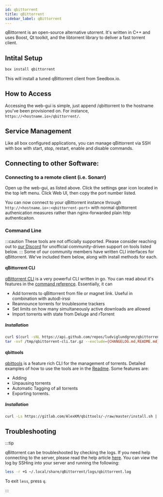 ```yaml
---
id: qbittorrent
title: qBittorrent
sidebar_label: qBittorrent
---
```


qBittorrent is an open-source alternative utorrent. It's written in C++ and uses Boost, Qt toolkit, and the libtorrent library to deliver a fast torrent client.

## Intital Setup

```bash
box install qbittorrent
```

This will install a tuned qBittorrent client from Seedbox.io.

## How to Access

Accessing the web-gui is simple, just append /qbittorrent to the hostname you've been provisioned on. For instance, `https://<hostname.io>/qbittorrent/`.

## Service Management

Like all box configured applications, you can manage qBittorrent via SSH with box with start, stop, restart, enable and disable commands.


<SystemdTabs service="qbittorrent" />

## Connecting to other Software:

### Connecting to a remote client (i.e. Sonarr)

Open up the web-gui, as listed above. Click the settings gear icon located in the top left menu. Click Web UI, then copy the port number listed.

You can now connect to your qBittorrent instance through `http://<hostname.io>:<qbittorrent-port>` with normal qbittorrent authenication measures rather than nginx-forwarded plain http authenticaiton.

### Command Line

:::caution
These tools are not officially supported. Please consider reaching out to [our Discord](https://discord.gg/wv67teS) for unofficial community-driven support on tools listed below.
:::
Some of our community members have written CLI interfaces for qBittorrent. We've included them below, along with install methods for each.

#### qBittorrent CLI

[qBittorrent CLI](https://github.com/ludviglundgren/qbittorrent-cli) is a very powerful CLI written in go. You can read about it's features in the [command reference](https://github.com/fedarovich/qbittorrent-cli/wiki/command-reference). Essentially, it can

- Add torrents to qBittorrent from file or magnet link. Useful in combination with autodl-irssi
- Reannounce torrents for troublesome trackers
- Set limits on how many simultaneously active downloads are allowed
- Import torrents with state from Deluge and rTorrent

##### Installation

```bash
curl $(curl -sNL https://api.github.com/repos/ludviglundgren/qbittorrent-cli/releases/latest | grep -Po 'ht(.*)linux_amd64(.*)tar.gz') -L -o /tmp/qbittorrent-cli.tar.gz
tar -xvf /tmp/qbittorrent-cli.tar.gz --exclude={CHANGELOG.md,README.md} -C ~/bin/
```

#### qbittools

[qbittools](https://gitlab.com/AlexKM/qbittools) is a feature rich CLI for the management of torrents. Detailed examples of how to use the tools are in the [Readme](https://gitlab.com/AlexKM/qbittools/-/blob/master/README.md#usage). Some features are:

- Adding
- Unpausing torrents
- Automatic Tagging of all torrents
- Exporting torrents.

##### Installation

```bash
curl -Ls https://gitlab.com/AlexKM/qbittools/-/raw/master/install.sh | bash -s -- -o ~/bin/qbittools
```

## Troubleshooting

:::tip

qBittorrent can be troubleshooted by checking the logs. If you need help connecting to the server, please read the help article [here](../getting-started/how-do-i-connect.md). You can view the log by SSHing into your server and running the following:

```bash
less -r +G ~/.local/share/qBittorrent/logs/qbittorrent.log
```

To exit `less`, press `q`.

:::
